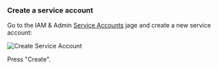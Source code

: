 ### Create a service account

Go to the IAM & Admin [Service Accounts](https://console.cloud.google.com/iam-admin/serviceaccounts)
jage and create a new service account:

![Create Service Account](../../../img/database-access/guides/cloudsql/service-account-db@2x.png)

Press "Create".
